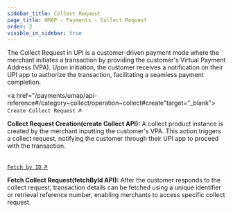 ```yaml
---
sidebar_title: Collect Request
page_title: UMAP - Payments - Collect Request
order: 2
visible_in_sidebar: true
---
```



The Collect Request in UPI is a customer-driven payment mode where the merchant initiates a transaction by providing the customer's Virtual Payment Address (VPA). Upon initiation, the customer receives a notification on their UPI app to authorize the transaction, facilitating a seamless payment completion.

<a href="/payments/umap/api-reference#/category~collect/operation~collect#create"target="_blank">
    <code>Create Collect Request</code> ↗
</a>
<br/>

**Collect Request Creation(create Collect API):** A collect product instance is created by the merchant inputting the customer's VPA. This action triggers a collect request, notifying the customer through their UPI app to proceed with the transaction.


<br/>
<a href="/payments/umap/api-reference#/category~collect/operation~collect#fetchById"target="_blank">
    <code>Fetch by ID</code> ↗
</a>
<br/>

**Fetch Collect Request(fetchById API):** After the customer responds to the collect request, transaction details can be fetched using a unique identifier or retrieval reference number, enabling merchants to access specific collect request.


